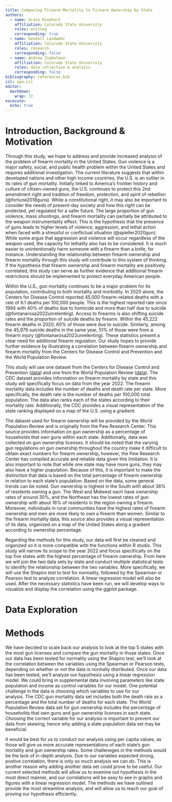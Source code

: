 ```yaml
---
title: Comparing Firearm Mortality to Firearm Ownership by State
authors:
  - name: Grace Rinehart
    affiliation: Colorado State University
    roles: writing
    corresponding: true
  - name: Kendall Landwehr
    affiliation: Colorado State University
    roles: research
    corresponding: false
  - name: Andrew Zimbelman
    affiliation: Colorado State University
    roles: data collection & analysis
    corresponding: false
bibliography: references.bib
csl: apa.csl
editor: 
  markdown: 
    wrap: 72
excecute:
  echo: true
---
```


# Introduction, Background & Motivation

Through this study, we hope to address and provide increased analysis of
the problem of firearm mortality in the United States. Gun violence is a
major safety, social, and public health problem within the United States
and requires additional investigation. The current literature suggests
that within developed nations and other high income countries, the U.S.
is an outlier in its rates of gun mortality. Initially linked to
America’s frontier history and culture of citizen-owned guns, the U.S.
continues to protect this 2nd amendment right and tradition of freedom,
protection, and spirit of rebellion (@fortune2018guns). While a
constitutional right, it may also be important to consider the needs of
present-day society and how this right can be protected, yet regulated
for a safer future. The large proportion of gun violence, mass
shootings, and firearm mortality can partially be attributed to the
weapon instrumentality effect. This is the hypothesis that the presence
of guns leads to higher levels of violence, aggression, and lethal
action when faced with a stressful or conflictual situation
(@spieller2020gun). While some argue that aggression and violence will
occur regardless of the weapon used, the capacity for lethality also has
to be considered. It is much easier to unintentionally harm someone with
a firearm than a knife, for instance. Understanding the relationship
between firearm ownership and firearm mortality through this study will
contribute to this system of thinking. If the hypothesis that firearm
ownership and firearm mortality are positively correlated, this study
can serve as further evidence that additional firearm restrictions
should be implemented to protect everyday American people. 

Within the U.S., gun mortality continues to be a major problem for its
population, contributing to both mortality and morbidity. In 2020 alone,
the Centers for Disease Control reported 45,000 firearm-related deaths
with a rate of 6.1 deaths per 100,000 people. This is the highest
reported rate since 1994 with 40% of deaths due to homicide and more
than half due to suicide (@fontanarosa2022unrelenting). Access to
firearms is also shifting suicide rates and the proportion of suicide
deaths by firearm. Within the 45,222 firearm deaths in 2020, 60% of
those were due to suicide. Similarly, among the 45,979 suicide deaths in
the same year, 51% of those were from a firearm injury
(@fontanarosa2022unrelenting). These statistics present a clear need for
additional firearm regulation. Our study hopes to provide further
evidence by illustrating a correlation between firearm ownership and
firearm mortality from the Centers for Disease Control and Prevention
and the World Population Review. 

This study will use one dataset from the Centers for Disease Control and
Prevention
([data](https://www.cdc.gov/nchs/pressroom/sosmap/firearm_mortality/firearm.htm))
and one from the World Population Review
([data](https://worldpopulationreview.com/state-rankings/gun-ownership-by-state#sources)).
The CDC dataset provides information on firearm mortality by state and
this study will specifically focus on data from the year 2022. The
firearm mortality data includes the number of deaths and death rate per
state. More specifically, the death rate is the number of deaths per
100,000 total population. The data also ranks each of the states
according to their mortality rate. Additionally, the CDC provides a
visual representation of the state ranking displayed on a map of the
U.S. using a gradient. 

The dataset used for firearm ownership will be provided by the World
Population Review and is originally from the Pew Research Center. This
source provides information on gun ownership as a percentage of
households that own guns within each state. Additionally, data was
collected on gun ownership licenses. It should be noted that the varying
gun regulations on gun ownership throughout the country make it
difficult to obtain exact numbers for firearm ownership, however, the
Pew Research Center has compiled accurate and reliable data given this
limitation. It is also important to note that while one state may have
more guns, they may also have a higher population. Because of this, it
is important to make the distinction that data is based on the total
percentage of firearm ownership in relation to each state’s population.
Based on the data, some general trends can be noted. Gun ownership is
highest in the South with about 36% of residents owning a gun. The West
and Midwest each have ownership rates of around 30%, and the Northeast
has the lowest rates of gun ownership with about 16% of residents in the
region owning a firearm. Moreover, individuals in rural communities have
the highest rates of firearm ownership and men are more likely to own a
firearm than women. Similar to the firearm mortality data, this source
also provides a visual representation of its data, organized on a map of
the United States along a gradient according to ownership percentage. 

Regarding the methods for this study, our data will first be cleaned and
organized so it is more compatible with the functions within R studio.
This study will narrow its scope to the year 2022 and focus specifically
on the top five states with the highest percentage of firearm ownership.
From here we will join the two data sets by state and conduct multiple
statistical tests to identify the relationship between the two
variables. More specifically, we will use the Shapiro test to test for
normality, followed by the Spearman or Pearson test to analyze
correlation. A linear regression model will also be used. After the
necessary statistics have been run, we will develop ways to visualize
and display the correlation using the ggplot package.

# Data Exploration

# Methods

We have decided to scale back our analysis to look at the top 5 states
with the most gun licenses and compare the gun mortality in those
states. Once our data has been tested for normality using the Shapiro
test, we’ll look at the correlation between the variables using the
Spearman or Pearson tests, depending on whether or not the data is
normally distributed. Once our data has been tested, we’ll analyze our
hypothesis using a linear regression model. We could bring in
supplemental data involving parameters like state population and income
as control variables for our model. One potential challenge in the data
is choosing which variables to use for our analysis. The CDC gun
mortality data set includes both the death rate as a percentage and the
total number of deaths for each state. The World Population Review data
set for gun ownership includes the percentage of households that own
guns and gun ownership licenses in each state. Choosing the correct
variable for our analysis is important to prevent our data from skewing,
hence why adding a state population data set may be beneficial.

It would be best for us to conduct our analysis using per capita values,
as those will give us more accurate representations of each state's gun
mortality and gun ownership rates. Some challeneges in the methods would
be the lack of in-depth analysis. Due to our variables expected strong,
postive correlation, there is only so much analysis we can do. This is
another reason why adding another data set could prove to be useful. Our
current selected methods will allow us to examine out hypothesis in the
most direct manner, and our correlations will be easy to see in graphs
and figures with a linear regression model. The methods we have outlined
provide the most streamline analysis, and will allow us to reach our
goal of proving our hypothesis efficiently.
